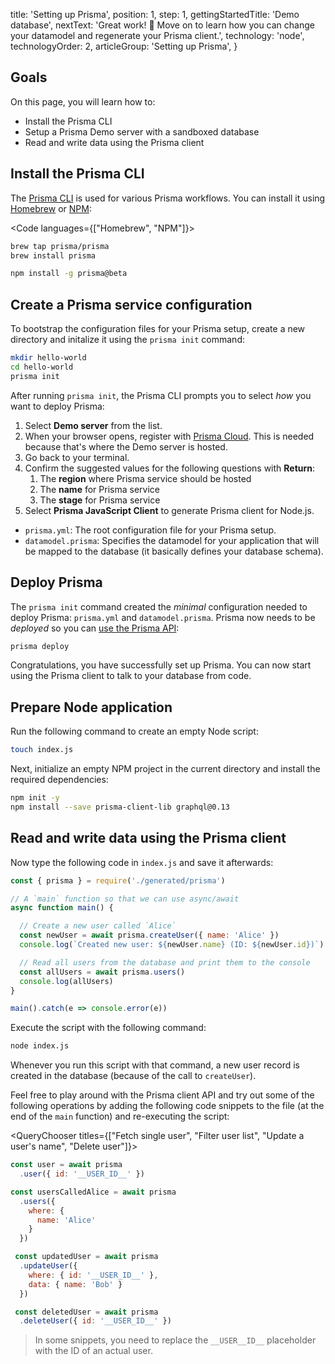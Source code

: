 
  title: 'Setting up Prisma',
  position: 1,
  step: 1,
  gettingStartedTitle: 'Demo database',
  nextText: 'Great work! 👏  Move on to learn how you can change your datamodel and regenerate your Prisma client.',
  technology: 'node',
  technologyOrder: 2,
  articleGroup: 'Setting up Prisma',
}

## Goals

On this page, you will learn how to:

- Install the Prisma CLI
- Setup a Prisma Demo server with a sandboxed database
- Read and write data using the Prisma client

## Install the Prisma CLI

The [Prisma CLI](alx4) is used for various Prisma workflows. You can install it using [Homebrew](https://brew.sh/) or [NPM](https://www.npmjs.com/):

<Code languages={["Homebrew", "NPM"]}>

```bash copy
brew tap prisma/prisma
brew install prisma
```

```bash copy
npm install -g prisma@beta
```

</Code>

## Create a Prisma service configuration

To bootstrap the configuration files for your Prisma setup, create a new directory and initalize it using the `prisma init` command:

```bash copy
mkdir hello-world
cd hello-world
prisma init
```

After running `prisma init`, the Prisma CLI prompts you to select _how_ you want to deploy Prisma:

1. Select **Demo server** from the list.
1. When your browser opens, register with [Prisma Cloud](https://www.prisma.io/cloud/). This is needed because that's where the Demo server is hosted.
1. Go back to your terminal.
1. Confirm the suggested values for the following questions with **Return**:
    1. The **region** where Prisma service should be hosted
    1. The **name** for Prisma service
    1. The **stage** for Prisma service
1. Select **Prisma JavaScript Client** to generate Prisma client for Node.js.

<Collapse title="Learn about the generated files">

- `prisma.yml`: The root configuration file for your Prisma setup.
- `datamodel.prisma`: Specifies the datamodel for your application that will be mapped to the database (it basically defines your database schema).

</Collapse>

## Deploy Prisma

The `prisma init` command created the _minimal_ configuration needed to deploy Prisma: `prisma.yml` and `datamodel.prisma`. Prisma now needs to be _deployed_ so you can [use the Prisma API](nms2):

```bash copy
prisma deploy
```

Congratulations, you have successfully set up Prisma. You can now start using the Prisma client to talk to your database from code.

## Prepare Node application

Run the following command to create an empty Node script:

```bash copy
touch index.js
```

Next, initialize an empty NPM project in the current directory and install the required dependencies:

```bash copy
npm init -y
npm install --save prisma-client-lib graphql@0.13
```

## Read and write data using the Prisma client

Now type the following code in `index.js` and save it afterwards:

```js copy
const { prisma } = require('./generated/prisma')

// A `main` function so that we can use async/await
async function main() {

  // Create a new user called `Alice`
  const newUser = await prisma.createUser({ name: 'Alice' })
  console.log(`Created new user: ${newUser.name} (ID: ${newUser.id})`)

  // Read all users from the database and print them to the console
  const allUsers = await prisma.users()
  console.log(allUsers)
}

main().catch(e => console.error(e))
```

Execute the script with the following command:

```bash copy
node index.js
```

Whenever you run this script with that command, a new user record is created in the database (because of the call to `createUser`).

Feel free to play around with the Prisma client API and try out some of the following operations by adding the following code snippets to the file (at the end of the `main` function) and re-executing the script:

<QueryChooser titles={["Fetch single user", "Filter user list", "Update a user's name", "Delete user"]}>

```js lineNumbers,copy
const user = await prisma
  .user({ id: '__USER_ID__' })
```

```js lineNumbers,copy
const usersCalledAlice = await prisma
  .users({
    where: {
      name: 'Alice'
    }
  })
```

```js lineNumbers,copy
 const updatedUser = await prisma
  .updateUser({
    where: { id: '__USER_ID__' },
    data: { name: 'Bob' }
  })
```

```js lineNumbers,copy
 const deletedUser = await prisma
  .deleteUser({ id: '__USER_ID__' })
```

</QueryChooser>

> In some snippets, you need to replace the `__USER__ID__` placeholder with the ID of an actual user.
